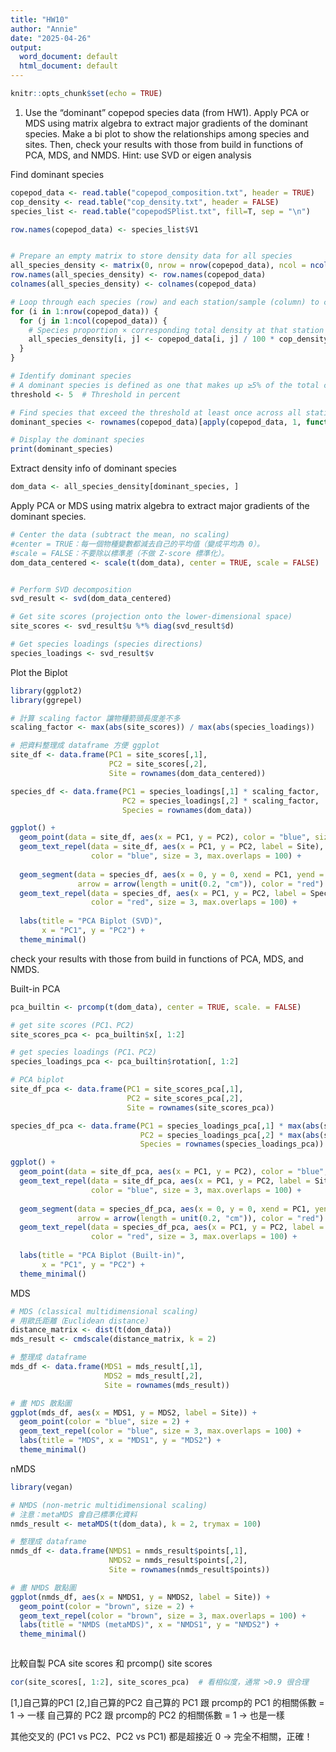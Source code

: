 ```yaml
---
title: "HW10"
author: "Annie"
date: "2025-04-26"
output:
  word_document: default
  html_document: default
---
```


```r
knitr::opts_chunk$set(echo = TRUE)
```

1. Use the “dominant” copepod species data (from HW1).
Apply PCA or MDS using matrix algebra to extract major gradients of the dominant species. 
Make a bi plot to show the relationships among species and sites. 
Then, check your results with those from build in functions of PCA, MDS, and NMDS.
Hint: use SVD or eigen analysis

Find dominant species
```r
copepod_data <- read.table("copepod_composition.txt", header = TRUE)
cop_density <- read.table("cop_density.txt", header = FALSE)
species_list <- read.table("copepodSPlist.txt", fill=T, sep = "\n")

row.names(copepod_data) <- species_list$V1


# Prepare an empty matrix to store density data for all species
all_species_density <- matrix(0, nrow = nrow(copepod_data), ncol = ncol(copepod_data))
row.names(all_species_density) <- row.names(copepod_data)
colnames(all_species_density) <- colnames(copepod_data)

# Loop through each species (row) and each station/sample (column) to calculate density
for (i in 1:nrow(copepod_data)) {
  for (j in 1:ncol(copepod_data)) {
    # Species proportion × corresponding total density at that station
    all_species_density[i, j] <- copepod_data[i, j] / 100 * cop_density[j, 1]
  }
}

# Identify dominant species
# A dominant species is defined as one that makes up ≥5% of the total composition at any cruise-station
threshold <- 5  # Threshold in percent

# Find species that exceed the threshold at least once across all stations
dominant_species <- rownames(copepod_data)[apply(copepod_data, 1, function(x) any(x >= threshold))]

# Display the dominant species
print(dominant_species)
```

Extract density info of dominant species
```r
dom_data <- all_species_density[dominant_species, ]
```

Apply PCA or MDS using matrix algebra to extract major gradients of the dominant species. 
```r
# Center the data (subtract the mean, no scaling)
#center = TRUE：每一個物種變數都減去自己的平均值（變成平均為 0）。
#scale = FALSE：不要除以標準差（不做 Z-score 標準化）。
dom_data_centered <- scale(t(dom_data), center = TRUE, scale = FALSE)


# Perform SVD decomposition
svd_result <- svd(dom_data_centered)

# Get site scores (projection onto the lower-dimensional space)
site_scores <- svd_result$u %*% diag(svd_result$d)

# Get species loadings (species directions)
species_loadings <- svd_result$v

```

Plot the Biplot
```r
library(ggplot2)
library(ggrepel)

# 計算 scaling factor 讓物種箭頭長度差不多
scaling_factor <- max(abs(site_scores)) / max(abs(species_loadings))

# 把資料整理成 dataframe 方便 ggplot
site_df <- data.frame(PC1 = site_scores[,1],
                      PC2 = site_scores[,2],
                      Site = rownames(dom_data_centered))

species_df <- data.frame(PC1 = species_loadings[,1] * scaling_factor,
                         PC2 = species_loadings[,2] * scaling_factor,
                         Species = rownames(dom_data))

ggplot() +
  geom_point(data = site_df, aes(x = PC1, y = PC2), color = "blue", size = 2) +
  geom_text_repel(data = site_df, aes(x = PC1, y = PC2, label = Site),
                  color = "blue", size = 3, max.overlaps = 100) +
  
  geom_segment(data = species_df, aes(x = 0, y = 0, xend = PC1, yend = PC2),
               arrow = arrow(length = unit(0.2, "cm")), color = "red") +
  geom_text_repel(data = species_df, aes(x = PC1, y = PC2, label = Species),
                  color = "red", size = 3, max.overlaps = 100) +
  
  labs(title = "PCA Biplot (SVD)",
       x = "PC1", y = "PC2") +
  theme_minimal()

```
check your results with those from build in functions of PCA, MDS, and NMDS.

Built-in PCA
```r
pca_builtin <- prcomp(t(dom_data), center = TRUE, scale. = FALSE)  

# get site scores (PC1、PC2)
site_scores_pca <- pca_builtin$x[, 1:2]

# get species loadings (PC1、PC2)
species_loadings_pca <- pca_builtin$rotation[, 1:2]

# PCA biplot
site_df_pca <- data.frame(PC1 = site_scores_pca[,1],
                          PC2 = site_scores_pca[,2],
                          Site = rownames(site_scores_pca))

species_df_pca <- data.frame(PC1 = species_loadings_pca[,1] * max(abs(site_scores_pca)) / max(abs(species_loadings_pca)),
                             PC2 = species_loadings_pca[,2] * max(abs(site_scores_pca)) / max(abs(species_loadings_pca)),
                             Species = rownames(species_loadings_pca))

ggplot() +
  geom_point(data = site_df_pca, aes(x = PC1, y = PC2), color = "blue", size = 2) +
  geom_text_repel(data = site_df_pca, aes(x = PC1, y = PC2, label = Site),
                  color = "blue", size = 3, max.overlaps = 100) +
  
  geom_segment(data = species_df_pca, aes(x = 0, y = 0, xend = PC1, yend = PC2),
               arrow = arrow(length = unit(0.2, "cm")), color = "red") +
  geom_text_repel(data = species_df_pca, aes(x = PC1, y = PC2, label = Species),
                  color = "red", size = 3, max.overlaps = 100) +
  
  labs(title = "PCA Biplot (Built-in)",
       x = "PC1", y = "PC2") +
  theme_minimal()

```


MDS
```r
# MDS (classical multidimensional scaling)
# 用歐氏距離（Euclidean distance）
distance_matrix <- dist(t(dom_data))  
mds_result <- cmdscale(distance_matrix, k = 2)

# 整理成 dataframe
mds_df <- data.frame(MDS1 = mds_result[,1],
                     MDS2 = mds_result[,2],
                     Site = rownames(mds_result))

# 畫 MDS 散點圖
ggplot(mds_df, aes(x = MDS1, y = MDS2, label = Site)) +
  geom_point(color = "blue", size = 2) +
  geom_text_repel(color = "blue", size = 3, max.overlaps = 100) +
  labs(title = "MDS", x = "MDS1", y = "MDS2") +
  theme_minimal()
```

nMDS
```r

library(vegan)

# NMDS (non-metric multidimensional scaling)
# 注意：metaMDS 會自己標準化資料
nmds_result <- metaMDS(t(dom_data), k = 2, trymax = 100)

# 整理成 dataframe
nmds_df <- data.frame(NMDS1 = nmds_result$points[,1],
                      NMDS2 = nmds_result$points[,2],
                      Site = rownames(nmds_result$points))

# 畫 NMDS 散點圖
ggplot(nmds_df, aes(x = NMDS1, y = NMDS2, label = Site)) +
  geom_point(color = "brown", size = 2) +
  geom_text_repel(color = "brown", size = 3, max.overlaps = 100) +
  labs(title = "NMDS (metaMDS)", x = "NMDS1", y = "NMDS2") +
  theme_minimal()



```
比較自製 PCA site scores 和 prcomp() site scores
```r

cor(site_scores[, 1:2], site_scores_pca)  # 看相似度，通常 >0.9 很合理

```
[1,]自己算的PC1
[2,]自己算的PC2
自己算的 PC1 跟 prcomp的 PC1 的相關係數 = 1 → 一樣
自己算的 PC2 跟 prcomp的 PC2 的相關係數 = 1 → 也是一樣

其他交叉的 (PC1 vs PC2、PC2 vs PC1) 都是超接近 0 → 完全不相關，正確！


